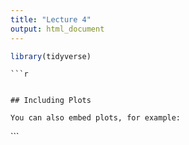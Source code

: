 ```yaml
---
title: "Lecture 4"
output: html_document
---
```


```r

library(tidyverse)

```


```
```r

```

```

## Including Plots

You can also embed plots, for example:

```

```


